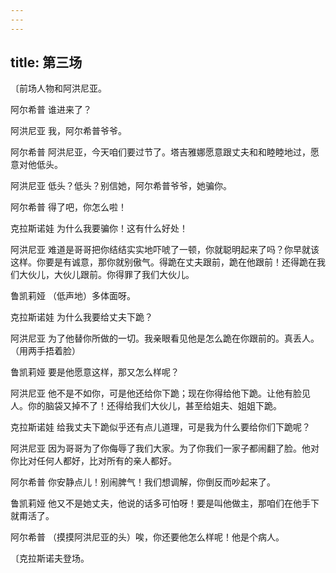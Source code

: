 ```yaml
---
---
---
```

title: 第三场
---




〔前场人物和阿洪尼亚。





阿尔希普 谁进来了？

阿洪尼亚 我，阿尔希普爷爷。

阿尔希普 阿洪尼亚，今天咱们要过节了。塔吉雅娜愿意跟丈夫和和睦睦地过，愿意对他低头。

阿洪尼亚 低头？低头？别信她，阿尔希普爷爷，她骗你。

阿尔希普 得了吧，你怎么啦！

克拉斯诺娃 为什么我要骗你！这有什么好处！

阿洪尼亚 难道是哥哥把你结结实实地吓唬了一顿，你就聪明起来了吗？你早就该这样。你要是有诚意，那你就别傲气。得跪在丈夫跟前，跪在他跟前！还得跪在我们大伙儿，大伙儿跟前。你得罪了我们大伙儿。

鲁凯莉娅 （低声地）多体面呀。

克拉斯诺娃 为什么我要给丈夫下跪？

阿洪尼亚 为了他替你所做的一切。我亲眼看见他是怎么跪在你跟前的。真丢人。（用两手捂着脸）

鲁凯莉娅 要是他愿意这样，那又怎么样呢？

阿洪尼亚 他不是不如你，可是他还给你下跪；现在你得给他下跪。让他有脸见人。你的脑袋又掉不了！还得给我们大伙儿，甚至给姐夫、姐姐下跪。

克拉斯诺娃 给我丈夫下跪似乎还有点儿道理，可是我为什么要给你们下跪呢？

阿洪尼亚 因为哥哥为了你侮辱了我们大家。为了你我们一家子都闹翻了脸。他对你比对任何人都好，比对所有的亲人都好。

阿尔希普 你安静点儿！别闹脾气！我们想调解，你倒反而吵起来了。

鲁凯莉娅 他又不是她丈夫，他说的话多可怕呀！要是叫他做主，那咱们在他手下就甭活了。

阿尔希普 （摸摸阿洪尼亚的头）唉，你还要他怎么样呢！他是个病人。

〔克拉斯诺夫登场。